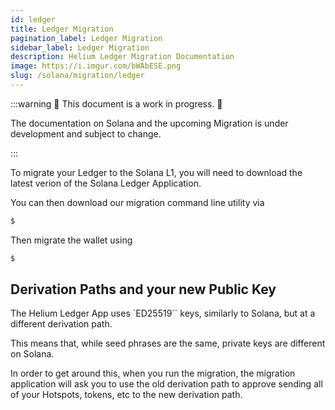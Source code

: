 ```yaml
---
id: ledger
title: Ledger Migration
pagination_label: Ledger Migration
sidebar_label: Ledger Migration
description: Helium Ledger Migration Documentation
image: https://i.imgur.com/bWAbESE.png
slug: /solana/migration/ledger
---
```



:::warning 🚧 This document is a work in progress. 🚧

The documentation on Solana and the upcoming Migration is under development and subject to change.

:::

<!-- TODO: Nova -->

To migrate your Ledger to the Solana L1, you will need to download the latest verion of the Solana
Ledger Application.

You can then download our migration command line utility via

<!-- TODO: this command -->

```bash
$
```

Then migrate the wallet using

```bash
$
```

## Derivation Paths and your new Public Key

The Helium Ledger App uses `ED25519`` keys, similarly to Solana, but at a different derivation path.

This means that, while seed phrases are the same, private keys are different on Solana.

In order to get around this, when you run the migration, the migration application will ask you to
use the old derivation path to approve sending all of your Hotspots, tokens, etc to the new
derivation path.
